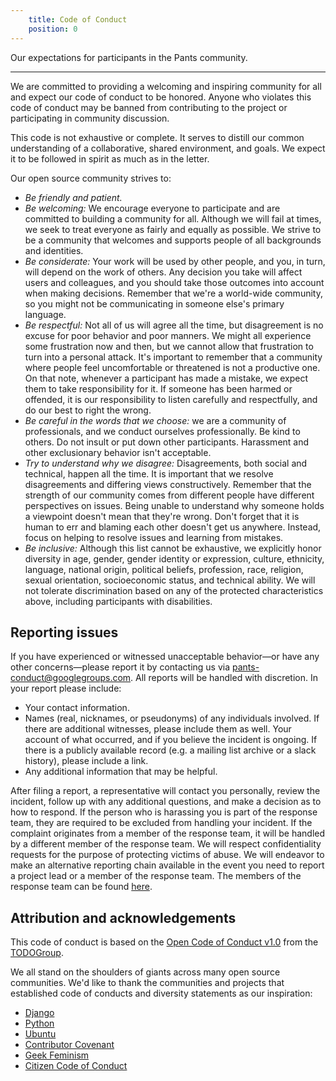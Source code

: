 ```yaml
---
    title: Code of Conduct
    position: 0
---
```


Our expectations for participants in the Pants community.

---

We are committed to providing a welcoming and inspiring community for all and expect our code of conduct to be honored. Anyone who violates this code of conduct may be banned from contributing to the project or participating in community discussion.

This code is not exhaustive or complete. It serves to distill our common understanding of a collaborative, shared environment, and goals. We expect it to be followed in spirit as much as in the letter.

Our open source community strives to:

 * *Be friendly and patient.*
 * *Be welcoming:* We encourage everyone to participate and are committed to building a community for all. Although we will fail at times, we seek to treat everyone as fairly and equally as possible. We strive to be a community that welcomes and supports people of all backgrounds and identities.
 * *Be considerate:* Your work will be used by other people, and you, in turn, will depend on the work of others. Any decision you take will affect users and colleagues, and you should take those outcomes into account when making decisions. Remember that we're a world-wide community, so you might not be communicating in someone else's primary language.
 * *Be respectful:* Not all of us will agree all the time, but disagreement is no excuse for poor behavior and poor manners. We might all experience some frustration now and then, but we cannot allow that frustration to turn into a personal attack. It's important to remember that a community where people feel uncomfortable or threatened is not a productive one. On that note, whenever a participant has made a mistake, we expect them to take responsibility for it. If someone has been harmed or offended, it is our responsibility to listen carefully and respectfully, and do our best to right the wrong.
 * *Be careful in the words that we choose:* we are a community of professionals, and we conduct ourselves professionally. Be kind to others. Do not insult or put down other participants. Harassment and other exclusionary behavior isn't acceptable.
 * *Try to understand why we disagree:* Disagreements, both social and technical, happen all the time. It is important that we resolve disagreements and differing views constructively. Remember that the strength of our community comes from different people have different perspectives on issues. Being unable to understand why someone holds a viewpoint doesn't mean that they're wrong. Don't forget that it is human to err and blaming each other doesn't get us anywhere. Instead, focus on helping to resolve issues and learning from mistakes.
 * *Be inclusive:* Although this list cannot be exhaustive, we explicitly honor diversity in age, gender, gender identity or expression, culture, ethnicity, language, national origin, political beliefs, profession, race, religion, sexual orientation, socioeconomic status, and technical ability. We will not tolerate discrimination based on any of the protected characteristics above, including participants with disabilities.
## Reporting issues
If you have experienced or witnessed unacceptable behavior—or have any other concerns—please report it by contacting us via pants-conduct@googlegroups.com. All reports will be handled with discretion. In your report please include:

 * Your contact information.
 * Names (real, nicknames, or pseudonyms) of any individuals involved. If there are additional witnesses, please include them as well. Your account of what occurred, and if you believe the incident is ongoing. If there is a publicly available record (e.g. a mailing list archive or a slack history), please include a link.
 * Any additional information that may be helpful.

After filing a report, a representative will contact you personally, review the incident, follow up with any additional questions, and make a decision as to how to respond. If the person who is harassing you is part of the response team, they are required to be excluded from handling your incident. If the complaint originates from a member of the response team, it will be handled by a different member of the response team. We will respect confidentiality requests for the purpose of protecting victims of abuse. We will endeavor to make an alternative reporting chain available in the event you need to report a project lead or a member of the response team. The members of the response team can be found [here](https://github.com/pantsbuild/pants/blob/master/COMMITTERS.md#active-committers).

## Attribution and acknowledgements
This code of conduct is based on the [Open Code of Conduct v1.0](https://github.com/todogroup/opencodeofconduct) from the [TODOGroup](http://todogroup.org/).

We all stand on the shoulders of giants across many open source communities. We'd like to thank the communities and projects that established code of conducts and diversity statements as our inspiration:

 * [Django](https://www.djangoproject.com/conduct/reporting/)
 * [Python](https://www.python.org/community/diversity/)
 * [Ubuntu](http://www.ubuntu.com/about/about-ubuntu/conduct)
 * [Contributor Covenant](http://contributor-covenant.org/)
 * [Geek Feminism](http://geekfeminism.org/about/code-of-conduct/)
 * [Citizen Code of Conduct](http://citizencodeofconduct.org/)